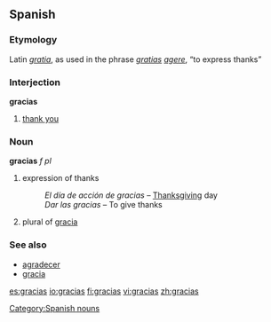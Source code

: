 {{see|Gracias}}

==Spanish==

===Etymology===
Latin ''[[gratia]]'', as used in the phrase ''[[gratia]]s [[agere]]'', “to express thanks”

===Interjection===
'''gracias'''
# [[thank you]]

===Noun===
'''gracias''' ''f'' ''pl''
# expression of thanks
#: ''El día de acción de gracias'' &ndash; [[Thanksgiving]] day
#: ''Dar las gracias'' &ndash; To give thanks
# plural of [[gracia]]

===See also===
*[[agradecer]]
*[[gracia]]

[[Category:Spanish nouns]]

[[es:gracias]]
[[io:gracias]]
[[fi:gracias]]
[[vi:gracias]]
[[zh:gracias]]
